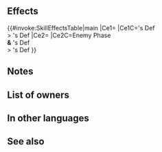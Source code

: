 {{Passive
|name=Blue Lion Rule
|type=B
|exclusive=1
|canUseMove={{MoveList|All}}
|canUseWeapon={{WeaponList|All}}
|1effect=If unit's Def > foe's Def, reduces damage from attacks during combat and from area-of-effect Specials (excluding Røkkr area-of-effect Specials) by percentage=difference between stats × 4 (max 40%), and also if foe initiates combat, unit makes a guaranteed follow-up attack.
|intID=2194
|sort=442
|value=8
|timingID=21
|abilityID=186
|randomTimestamp=2020-09-18T07:00:00Z
|randomMinLv=31
|properties=random_owner
|1name=Blue Lion Rule
|1tagid=SID_蒼き獅子王
|1required=-
|1cost=300
}}
==Effects==
{{#invoke:SkillEffectsTable|main
|Ce1={{Eft|Damage Reduction|4 x ({{Tgt|Unit}}'s Def - {{Tgt|Foe)}}'s Def)<br>from attacks & Non-Røkkr [[AoE Specials]]|percent=1|max=40%}}
|Ce1C={{Tgt|Unit}}'s Def<br>> {{Tgt|Foe)}}'s Def
|Ce2={{Eft|Guaranteed Follow-Up}}
|Ce2C=Enemy Phase<br>'''&''' {{Tgt|Unit}}'s Def<br>> {{Tgt|Foe)}}'s Def
}}
==Notes==
{{DamagePercentageReduction}}
{{AoEDamageReduction}}
{{IfFoeInitiates}}
{{Guaranteed follow-up interaction}}

==List of owners==
{{Skill Hero List}}
==In other languages==
{{OtherLanguages
|english=Blue Lion Rule
|japanese=蒼き獅子王
|german=Löwenherrschaft
|spanishEU=Mandato félido
|spanishLA=Mandato félido
|french=Règne de saphir
|italian=Dominio Leoni
|chineseTW=青獅子王
|portuguese=Domínio Leão
}}
==See also==
{{See also skills|cond=WikiName LIKE '%eagle rule%' OR Description LIKE '%unit_s Def > foe_s Def%' OR Description LIKE '%educes damage from%area-of-effect Specials%difference between stats × 4%' AND Exclusive='1' OR Description LIKE '%foe initiates combat%makes a guaranteed follow-up%'|columns=3}}
{{Passives Navbox|B}}